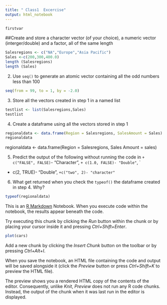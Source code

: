 ```yaml
---
title: " Class1  Excercise"
output: html_notebook
---
```

```r
firstvar
```
##Create and store a character vector (of your choice), 
a numeric vector (interger/double) and a factor, all of the same length

```r
Salesregions <- c("NA","Europe","Asia Pacific")
Sales <-c(200,300,400.0)
length (Salesregions)
length (Sales)

```
2. Use `seq()` to generate an atomic vector containing all the odd numbers less than 100
```r
seq(from = 99, to = 1, by = -2.0)
```

3. Store all the vectors created in step 1 in a named list
```r
testlist <- list(Salesregions,Sales)
testlist
```

4. Create a dataframe using all the vectors stored in step 1
```r
regionaldata <- data.frame(Region = Salesregions, SalesAmount = Sales)
regionaldata

```

regionaldata <- data.frame(Region = Salesregions, Sales Amount = sales)

5. Predict the output of the following without running the code in 
`+ c("FALSE", FALSE)`- "Character",
`+ c(1.0, FALSE)- "Double"`, `
 + c(2, TRUE)- "Double", 
`+c("two", 2)- "character"`

6. What get returned when you check the `typeof()` the dataframe created in step 4. Why?

```r
typeof(regionaldata)

```




This is an [R Markdown](http://rmarkdown.rstudio.com) Notebook. When you execute code within the notebook, the results appear beneath the code. 

Try executing this chunk by clicking the *Run* button within the chunk or by placing your cursor inside it and pressing *Ctrl+Shift+Enter*. 

```r
plot(cars)
```

Add a new chunk by clicking the *Insert Chunk* button on the toolbar or by pressing *Ctrl+Alt+I*.

When you save the notebook, an HTML file containing the code and output will be saved alongside it (click the *Preview* button or press *Ctrl+Shift+K* to preview the HTML file).

The preview shows you a rendered HTML copy of the contents of the editor. Consequently, unlike *Knit*, *Preview* does not run any R code chunks. Instead, the output of the chunk when it was last run in the editor is displayed.
